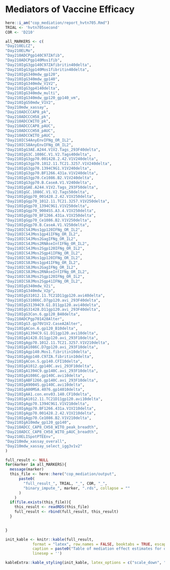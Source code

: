 # Mediators of Vaccine Efficacy {#cop-mediators}

```r
here::i_am("cop_mediation/report_hvtn705.Rmd")
TRIAL <- 'hvtn705second'
COR <- 'D210'

all_MARKERS <- c(
"Day210ELCZ",
"Day210ELMo",
"Day210ADCPgp140C97ZAfib",
"Day210ADCPgp140Mos1fib",
"Day210IgG3gp140C97ZAfibritin40delta",
"Day210IgG3gp140Mos1fibritin40delta",
"Day210IgG340mdw_gp120",
"Day210IgG340mdw_gp140",
"Day210IgG340mdw_V1V2",
"Day210IgG3gp4140delta",
"Day210IgG340mdw_multi",
"Day210IgG340mdw_gp120_gp140_vm",
"Day210IgG50mdw_V1V2",
"Day210mdw_xassay",
"Day210ADCCCAP8_pk",
"Day210ADCCCH58_pk",
"Day210ADCCWITO_pk",
"Day210ADCCCAP8_pAUC",
"Day210ADCCCH58_pAUC",
"Day210ADCCWITO_pAUC",
"Day210ICS4AnyEnvIFNg_OR_IL2",
"Day210ICS8AnyEnvIFNg_OR_IL2",
"Day210IgG3AE.A244.V1V2.Tags_293F40delta",
"Day210IgG3C.1086C.V1.V2.Tags40delta",
"Day210IgG3gp70.001428.2.42.V1V240delta",
"Day210IgG3gp70.1012.11.TC21.3257.V1V240delta",
"Day210IgG3gp70.1394C9G1.V1V240delta",
"Day210IgG3gp70.BF1266.431a.V1V240delta",
"Day210IgG3gp70.Ce1086.B2.V1V240delta",
"Day210IgG3gp70.B.CaseA.V1.V240delta",
"Day210IgGAE.A244.V1V2.Tags_293F50delta",
"Day210IgGC.1086C.V1.V2.Tags50delta",
"Day210IgGgp70_001428.2.42.V1V250delta",
"Day210IgGgp70_1012.11.TC21.3257.V1V250delta",
"Day210IgGgp70_1394C9G1.V1V250delta",
"Day210IgGgp70_9004SS.A3.4.V1V250delta",
"Day210IgGgp70_BF1266.431a.V1V250delta",
"Day210IgGgp70_Ce1086.B2.V1V250delta",
"Day210IgGgp70.B.CaseA.V1.V250delta",
"Day210ICS4JMos1gp120IFNg_OR_IL2",
"Day210ICS4JMos1gp41IFNg_OR_IL2",
"Day210ICS4JMos2GagIFNg_OR_IL2",
"Day210ICS4JMos2RNAseIntIFNg_OR_IL2",
"Day210ICS4JMos2Sgp120IFNg_OR_IL2",
"Day210ICS4JMos2Sgp41IFNg_OR_IL2",
"Day210ICS8JMos1gp120IFNg_OR_IL2",
"Day210ICS8JMos1gp41IFNg_OR_IL2",
"Day210ICS8JMos2GagIFNg_OR_IL2",
"Day210ICS8JMos2RNAseIntIFNg_OR_IL2",
"Day210ICS8JMos2Sgp120IFNg_OR_IL2",
"Day210ICS8JMos2Sgp41IFNg_OR_IL2",
"Day210IgG340mdw_V2i",
"Day210IgG340mdw_V2p",
"Day210IgG31012.11.TC21D11gp120.avi40delta",
"Day210IgG31086C.D7gp120.avi_293F40delta",
"Day210IgG31394C9.G1.D11gp120.avi40delta",
"Day210IgG31428.D11gp120.avi_293F40delta",
"Day210IgG3Con.6.gp120_B40delta",
"Day210ADCPgp701428Alter",
"Day210IgG3.gp70V1V2.CaseA2Alter",
"Day210IgACon.6.gp120_B10delta",
"Day210IgA1394C9.G1.D11gp120.avi10delta",
"Day210IgA1428.D11gp120.avi_293F10delta",
"Day210IgAgp70.1012.11.TC21.3257.V1V210delta",
"Day210IgA1086C.D7gp120.avi_293F10delta",
"Day210IgAgp140.Mos1.fibritin10delta",
"Day210IgAgp140.C97ZA.fibritin10delta",
"Day210IgACon.S.gp140.CFI10delta",
"Day210IgA1012.gp140C.avi_293F10delta",
"Day210IgA1394C9.gp140C.avi_293F10delta",
"Day210IgA1086C.gp140C.avi10delta",
"Day210IgABF1266.gp140C.avi_293F10delta",
"Day210IgA9004S.gp140C.avi10delta",
"Day210IgA00MSA.4076.gp14010delta",
"Day210IgAA1.con.env03.140.CF10delta",
"Day210IgA1012.11.TC21D11gp120.avi10delta",
"Day210IgAgp70.1394C9G1.V1V210delta",
"Day210IgAgp70.BF1266.431a.V1V210delta", 
"Day210IgAgp70.001428.2.42.V1V210delta", 
"Day210IgAgp70.Ce1086.B2.V1V210delta",
"Day210IgA10mdw_gp120_gp140",
"Day210ADCC_CAP8_CH58_WITO_peak_breadth",
"Day210ADCC_CAP8_CH58_WITO_pAUC_breadth",
"Day210ELISpotPTEEnv",
"Day210mdw_xassay_overall",
"Day210mdw_xassay_select_igg3v1v2"
)

full_result <- NULL
for(marker in all_MARKERS){
  message(marker)
  this_file <- here::here("cop_mediation/output", 
      paste0(
        "full_result_", TRIAL, "_", COR, "_", 
        "binary_impute_", marker, ".rds", collapse = ""
      )
    )
  if(file.exists(this_file)){
    this_result <- readRDS(this_file)
    full_result <- rbind(full_result, this_result)
  }

  
}

init_kable <- knitr::kable(full_result, 
            format = "latex", row.names = FALSE, booktabs = TRUE, escape = FALSE,
            caption = paste0("Table of mediation effect estimates for quantitative markers with 95\\% confidence intervals. \\newline{} Direct VE = VE comparing vaccine vs. placebo with marker set to distribution in placebo. \\newline{} Indirect VE = VE in vaccinated comparing observed marker vs. hypothetical marker under placebo. \\newline{} Prop. mediated = fraction of total risk reduction from vaccine attributed to antibody response."),
            linesep = '')

kableExtra::kable_styling(init_kable, latex_options = c("scale_down", "HOLD_position"))
```
